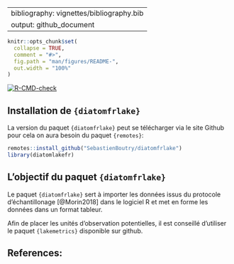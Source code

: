 
---
bibliography: vignettes/bibliography.bib
output: github_document
---

<!-- README.md is generated from README.Rmd. Please edit that file -->

```r
knitr::opts_chunk$set(
  collapse = TRUE,
  comment = "#>",
  fig.path = "man/figures/README-",
  out.width = "100%"
)
```


<!-- badges: start -->
  [![R-CMD-check](https://github.com/SebastienBoutry/diatomfrLake/workflows/R-CMD-check/badge.svg)](https://github.com/SebastienBoutry/diatomfrLake/actions)
<!-- badges: end -->


## Installation de `{diatomfrlake}`

La version du paquet `{diatomfrlake}` peut se télécharger via le site Github pour cela on aura besoin du paquet `{remotes}`: 

```r
remotes::install_github("SebastienBoutry/diatomfrlake")
library(diatomlakefr)
```

## L'objectif du paquet `{diatomfrlake}`

Le paquet `{diatomfrlake}` sert à importer les données issus du protocole d'échantillonage [@Morin2018] dans le logiciel R et met en forme les données dans un format tableur.

Afin de placer les unités d'observation potentielles, il est conseillé d'utiliser le paquet `{lakemetrics}` disponible sur github. 

## References:
